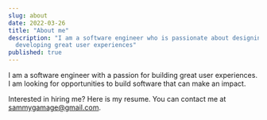 ```yaml
---
slug: about
date: 2022-03-26
title: "About me"
description: "I am a software engineer who is passionate about designing and
  developing great user experiences"
published: true
---
```



I am a software engineer with a passion for building great user experiences. I am looking for opportunities to build software that can make an impact.

Interested in hiring me? Here is my resume. You can contact me at sammygamage@gmail.com.

<PDFViewer src="/assets/SamuelGamage-Resume-Spring2023.pdf" />
